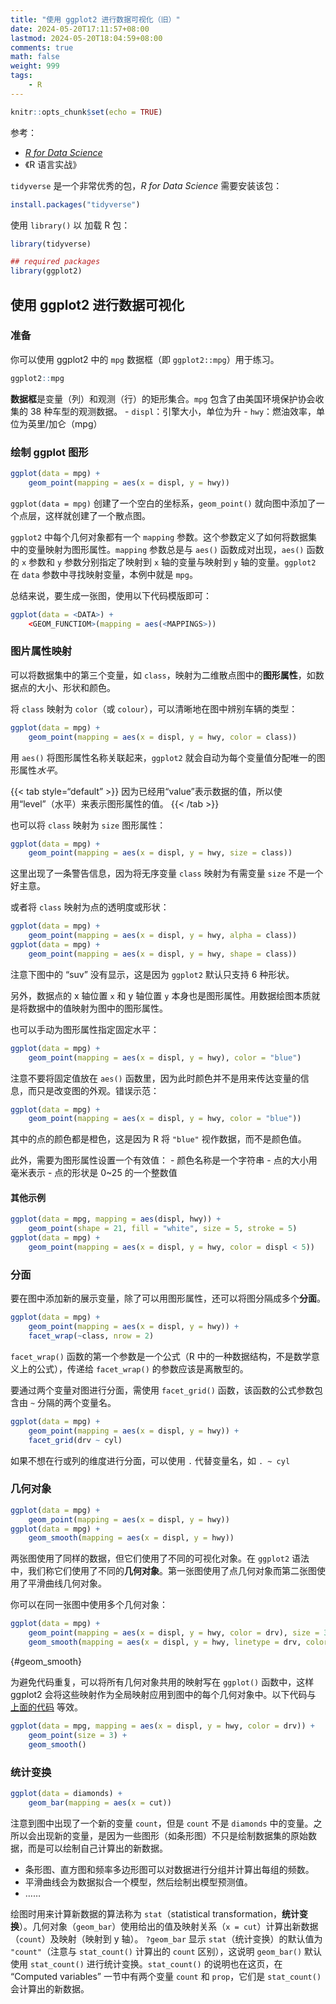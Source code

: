 ```yaml
---
title: "使用 ggplot2 进行数据可视化（旧）"
date: 2024-05-20T17:11:57+08:00
lastmod: 2024-05-20T18:04:59+08:00
comments: true
math: false
weight: 999
tags:
    - R
---
```


```r
knitr::opts_chunk$set(echo = TRUE)
```

参考：

- [*R for Data Science*](https://r4ds.had.co.nz/)
- 《R 语言实战》

<!--more-->

`tidyverse` 是一个非常优秀的包，*R for Data Science* 需要安装该包：

```r
install.packages("tidyverse")
```

使用 `library()` 以 加载 R 包：

```r
library(tidyverse)
```

```r
## required packages
library(ggplot2)
```

## 使用 ggplot2 进行数据可视化

### 准备

你可以使用 ggplot2 中的 `mpg` 数据框（即 `ggplot2::mpg`）用于练习。

```r
ggplot2::mpg
```

**数据框**是变量（列）和观测（行）的矩形集合。`mpg` 包含了由美国环境保护协会收集的 38 种车型的观测数据。
- `displ`：引擎大小，单位为升
- `hwy`：燃油效率，单位为英里/加仑（mpg）

### 绘制 ggplot 图形

```r
ggplot(data = mpg) +
    geom_point(mapping = aes(x = displ, y = hwy))
```

`ggplot(data = mpg)` 创建了一个空白的坐标系，`geom_point()` 就向图中添加了一个点层，这样就创建了一个散点图。

`ggplot2` 中每个几何对象都有一个 `mapping` 参数。这个参数定义了如何将数据集中的变量映射为图形属性。`mapping` 参数总是与 `aes()` 函数成对出现，`aes()` 函数的 `x` 参数和 `y` 参数分别指定了映射到 `x` 轴的变量与映射到 `y` 轴的变量。`ggplot2` 在 `data` 参数中寻找映射变量，本例中就是 `mpg`。

总结来说，要生成一张图，使用以下代码模版即可：

```r
ggplot(data = <DATA>) +
    <GEOM_FUNCTIOM>(mapping = aes(<MAPPINGS>))
```

### 图片属性映射

可以将数据集中的第三个变量，如 `class`，映射为二维散点图中的**图形属性**，如数据点的大小、形状和颜色。

将 `class` 映射为 `color`（或 `colour`），可以清晰地在图中辨别车辆的类型：

```r
ggplot(data = mpg) +
    geom_point(mapping = aes(x = displ, y = hwy, color = class))
```

用 `aes()` 将图形属性名称关联起来，`ggplot2` 就会自动为每个变量值分配唯一的图形属性*水平*。

{{< tab style="default" >}}
因为已经用“value”表示数据的值，所以使用“level”（水平）来表示图形属性的值。
{{< /tab >}}

也可以将 `class` 映射为 `size` 图形属性：

```r
ggplot(data = mpg) +
    geom_point(mapping = aes(x = displ, y = hwy, size = class))
```

这里出现了一条警告信息，因为将无序变量 `class` 映射为有需变量 `size` 不是一个好主意。

或者将 `class` 映射为点的透明度或形状：

```r
ggplot(data = mpg) +
    geom_point(mapping = aes(x = displ, y = hwy, alpha = class))
ggplot(data = mpg) +
    geom_point(mapping = aes(x = displ, y = hwy, shape = class))
```

注意下图中的 “suv” 没有显示，这是因为 `ggplot2` 默认只支持 6 种形状。

另外，数据点的 x 轴位置 `x` 和 y 轴位置 `y` 本身也是图形属性。用数据绘图本质就是将数据中的值映射为图中的图形属性。

也可以手动为图形属性指定固定水平：

```r
ggplot(data = mpg) +
    geom_point(mapping = aes(x = displ, y = hwy), color = "blue")
```

注意不要将固定值放在 `aes()` 函数里，因为此时颜色并不是用来传达变量的信息，而只是改变图的外观。错误示范：

```r
ggplot(data = mpg) +
    geom_point(mapping = aes(x = displ, y = hwy, color = "blue"))
```

其中的点的颜色都是橙色，这是因为 R 将 `"blue"` 视作数据，而不是颜色值。

此外，需要为图形属性设置一个有效值：
- 颜色名称是一个字符串
- 点的大小用毫米表示
- 点的形状是 0\~25 的一个整数值

#### 其他示例

```r
ggplot(data = mpg, mapping = aes(displ, hwy)) +
    geom_point(shape = 21, fill = "white", size = 5, stroke = 5)
ggplot(data = mpg) +
    geom_point(mapping = aes(x = displ, y = hwy, color = displ < 5))
```

### 分面

要在图中添加新的展示变量，除了可以用图形属性，还可以将图分隔成多个**分面**。

```r
ggplot(data = mpg) +
    geom_point(mapping = aes(x = displ, y = hwy)) +
    facet_wrap(~class, nrow = 2)
```

`facet_wrap()` 函数的第一个参数是一个公式（R 中的一种数据结构，不是数学意义上的公式），传递给 `facet_wrap()` 的参数应该是离散型的。

要通过两个变量对图进行分面，需使用 `facet_grid()` 函数，该函数的公式参数包含由 `~` 分隔的两个变量名。

```r
ggplot(data = mpg) +
    geom_point(mapping = aes(x = displ, y = hwy)) +
    facet_grid(drv ~ cyl)
```

如果不想在行或列的维度进行分面，可以使用 `.` 代替变量名，如 `. ~ cyl`

### 几何对象

```r
ggplot(data = mpg) +
    geom_point(mapping = aes(x = displ, y = hwy))
ggplot(data = mpg) +
    geom_smooth(mapping = aes(x = displ, y = hwy))
```

两张图使用了同样的数据，但它们使用了不同的可视化对象。在 `ggplot2` 语法中，我们称它们使用了不同的**几何对象**。第一张图使用了点几何对象而第二张图使用了平滑曲线几何对象。

你可以在同一张图中使用多个几何对象：

```r
ggplot(data = mpg) +
    geom_point(mapping = aes(x = displ, y = hwy, color = drv), size = 3) +
    geom_smooth(mapping = aes(x = displ, y = hwy, linetype = drv, color = drv))
```
{#geom_smooth}

为避免代码重复，可以将所有几何对象共用的映射写在 `ggplot()` 函数中，这样 ggplot2 会将这些映射作为全局映射应用到图中的每个几何对象中。以下代码与 [上面的代码](#geom_smooth) 等效。

```r
ggplot(data = mpg, mapping = aes(x = displ, y = hwy, color = drv)) +
    geom_point(size = 3) +
    geom_smooth()
```

### 统计变换

```r
ggplot(data = diamonds) +
    geom_bar(mapping = aes(x = cut))
```

注意到图中出现了一个新的变量 `count`，但是 `count` 不是 `diamonds` 中的变量。之所以会出现新的变量，是因为一些图形（如条形图）不只是绘制数据集的原始数据，而是可以绘制自己计算出的新数据。

- 条形图、直方图和频率多边形图可以对数据进行分组并计算出每组的频数。
- 平滑曲线会为数据拟合一个模型，然后绘制出模型预测值。
- ……

绘图时用来计算新数据的算法称为 `stat`（statistical transformation，**统计变换**）。几何对象（`geom_bar`）使用给出的值及映射关系（`x = cut`）计算出新数据（`count`）及映射（映射到 y 轴）。
`?geom_bar` 显示 `stat`（统计变换）的默认值为 `"count"`（注意与 `stat_count()` 计算出的 `count` 区别），这说明 `geom_bar()` 默认使用 `stat_count()` 进行统计变换。`stat_count()` 的说明也在这页，在 "Computed variables" 一节中有两个变量 `count` 和 `prop`，它们是 `stat_count()` 会计算出的新数据。

